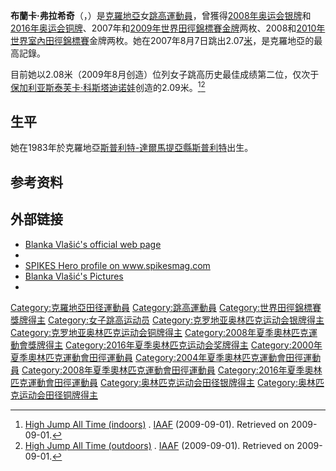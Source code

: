 {{MedalTableTop|Osaka07 D9A Blanka Vlasic post-VC.jp|180px|[[2007年世界田徑錦標賽|2007年世界田徑錦標賽]]，[[日本|日本]][[大阪市|大阪]][[大阪市長居陸上競技場|長居陸上競技場]]}}
{{Medal|Olympic}}{{Infobox sportsperson|身高=1.96m|體重=70kg}}
{{Medal|Silver|[[2008年奥运会|2008 北京]]|跳高}}
{{Medal|Bronze|[[2016年奥运会|2016 里约]]|跳高}}
{{MedalCompetition|wac}}
{{MedalGold|[[2007年世界田徑錦標賽|2007年大阪]]|跳高}}
{{Medal|Gold|[[2009年世界田徑錦標賽|2009 Berlin]]|跳高}}
{{Medal|Silver|[[2011年世界田徑錦標賽|2011 Daegu]]|跳高}}
{{Medal|Silver|[[2015年世界田徑錦標賽|2015 Beijing]]|跳高}}
{{MedalCompetition|wic}}
{{MedalGold|[[2008年世界室內田徑錦標賽|2008年華倫西亞]]|跳高}}
{{MedalSilver|[[2006年世界室內田徑錦標賽|2006年莫斯科]]|跳高}}
{{MedalBronze|[[2004年世界室內田徑錦標賽|2004年布達佩斯]]|跳高}}
{{MedalBottom}}
'''布蘭卡·弗拉希奇'''（{{lang-hr|Blanka Vlašić}}，{{bd|1983年|11月8日||}}）是[[克羅地亞|克羅地亞]]女[[跳高|跳高]][[運動員|運動員]]，曾獲得[[2008年奥运会|2008年奥运会]][[银牌|银牌]]和[[2016年奥运会|2016年奥运会]][[铜牌|铜牌]]、2007年和[[2009年世界田徑錦標賽|2009年世界田徑錦標賽]][[金牌|金牌]]两枚、2008和[[2010年世界室內田徑錦標賽|2010年世界室內田徑錦標賽]]金牌两枚。她在2007年8月7日跳出2.07[[公尺|米]]，是克羅地亞的最高記錄。

目前她以2.08米（2009年8月创造）位列女子跳高历史最佳成绩第二位，仅次于[[保加利亚|保加利亚]][[斯泰芙卡·科斯塔迪诺娃|斯泰芙卡·科斯塔迪诺娃]]创造的2.09米。<ref>[http://www.iaaf.org/statistics/toplists/inout=i/age=n/season=0/sex=W/all=y/legal=A/disc=HJ/detail.html High Jump All Time (indoors)] {{Wayback|url=http://www.iaaf.org/statistics/toplists/inout=i/age=n/season=0/sex=W/all=y/legal=A/disc=HJ/detail.html |date=20121022005855 }}. [[IAAF|IAAF]] (2009-09-01). Retrieved on 2009-09-01.</ref><ref>[http://www.iaaf.org/statistics/toplists/inout=o/age=n/season=0/sex=W/all=y/legal=A/disc=HJ/detail.html High Jump All Time (outdoors)] {{Wayback|url=http://www.iaaf.org/statistics/toplists/inout=o/age=n/season=0/sex=W/all=y/legal=A/disc=HJ/detail.html |date=20121022005921 }}. [[IAAF|IAAF]] (2009-09-01). Retrieved on 2009-09-01.</ref>

== 生平 ==
她在1983年於克羅地亞[[斯普利特-達爾馬提亞縣|斯普利特-達爾馬提亞縣]][[斯普利特|斯普利特]]出生。

==参考资料==
{{Reflist}}

==外部链接==
{{commons category|Blanka Vlašić}}
*[https://web.archive.org/web/20090611224908/http://www.blanka-vlasic.hr/index-en.php Blanka Vlašić's official web page]
*{{iaaf name|id=171037}}
*[https://web.archive.org/web/20080714175204/http://www.spikesmag.com/athletes/Heroes/blankavlasic.aspx SPIKES Hero profile on www.spikesmag.com]
*[http://atlechic.webcindario.com/blanka_vlasic.htm Blanka Vlašić's Pictures] {{Wayback|url=http://atlechic.webcindario.com/blanka_vlasic.htm |date=20110718012544 }}
*{{cite web|url=http://www.nacional.hr/clanak/36931/blanka-vlasic-snaga-i-disciplina-najbolje-skakacice-svijeta|title=Blanka Vlašić – snaga i disciplina najbolje skakačice svijeta|trans_title=Blanka Vlašić - strength and discipline of the best jumper in the world|language=hr|publisher=[[Nacional_(weekly)|Nacional (weekly)]]|author=Jelena Badovinac|date=13 August 2007|accessdate=10 July 2012|deadurl=yes|archiveurl=https://www.webcitation.org/693EIhVRw?url=http://www.nacional.hr/clanak/36931/blanka-vlasic-snaga-i-disciplina-najbolje-skakacice-svijeta|archivedate=2012-07-10}}
{{Authority control}}

{{DEFAULTSORT:Vlasic, Blanka}}
[[Category:克羅地亞田径運動員|Category:克羅地亞田径運動員]]
[[Category:跳高運動員|Category:跳高運動員]]
[[Category:世界田徑錦標賽獎牌得主|Category:世界田徑錦標賽獎牌得主]]
[[Category:女子跳高运动员|Category:女子跳高运动员]]
[[Category:克罗地亚奥林匹克运动会银牌得主|Category:克罗地亚奥林匹克运动会银牌得主]]
[[Category:克罗地亚奥林匹克运动会铜牌得主|Category:克罗地亚奥林匹克运动会铜牌得主]]
[[Category:2008年夏季奧林匹克運動會獎牌得主|Category:2008年夏季奧林匹克運動會獎牌得主]]
[[Category:2016年夏季奥林匹克运动会奖牌得主|Category:2016年夏季奥林匹克运动会奖牌得主]]
[[Category:2000年夏季奧林匹克運動會田徑運動員|Category:2000年夏季奧林匹克運動會田徑運動員]]
[[Category:2004年夏季奧林匹克運動會田徑運動員|Category:2004年夏季奧林匹克運動會田徑運動員]]
[[Category:2008年夏季奧林匹克運動會田徑運動員|Category:2008年夏季奧林匹克運動會田徑運動員]]
[[Category:2016年夏季奧林匹克運動會田徑運動員|Category:2016年夏季奧林匹克運動會田徑運動員]]
[[Category:奥林匹克运动会田径银牌得主|Category:奥林匹克运动会田径银牌得主]]
[[Category:奥林匹克运动会田径铜牌得主|Category:奥林匹克运动会田径铜牌得主]]